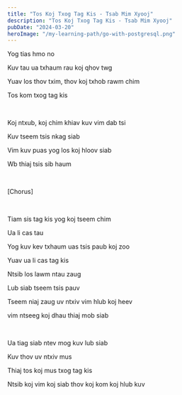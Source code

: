 ```yaml
---
title: "Tos Koj Txog Tag Kis - Tsab Mim Xyooj"
description: "Tos Koj Txog Tag Kis - Tsab Mim Xyooj"
pubDate: "2024-03-20"
heroImage: "/my-learning-path/go-with-postgresql.png"
---
```


Yog tias hmo no

Kuv tau ua txhaum rau koj qhov twg

Yuav los thov txim, thov koj txhob rawm chim

Tos kom txog tag kis

<br />

Koj ntxub, koj chim khiav kuv vim dab tsi

Kuv tseem tsis nkag siab

Vim kuv puas yog los koj hloov siab

Wb thiaj tsis sib haum

<br />

[Chorus]

<br />

Tiam sis tag kis yog koj tseem chim

Ua li cas tau

Yog kuv kev txhaum uas tsis paub koj zoo

Yuav ua li cas tag kis

Ntsib los lawm ntau zaug

Lub siab tseem tsis pauv

Tseem niaj zaug uv ntxiv vim hlub koj heev

vim ntseeg koj dhau thiaj mob siab

<br />

Ua tiag siab ntev mog kuv lub siab

Kuv thov uv ntxiv mus

Thiaj tos koj mus txog tag kis

Ntsib koj vim koj siab thov koj kom koj hlub kuv
